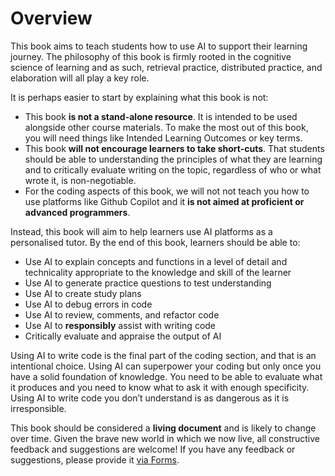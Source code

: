 # Overview {.unnumbered}

This book aims to teach students how to use AI to support their learning journey. The philosophy of this book is firmly rooted in the cognitive science of learning and as such, retrieval practice, distributed practice, and elaboration will all play a key role.

It is perhaps easier to start by explaining what this book is not:

* This book **is not a stand-alone resource**. It is intended to be used alongside other course materials. To make the most out of this book, you will need things like Intended Learning Outcomes or key terms.
* This book **will not encourage learners to take short-cuts**. That students should be able to understanding the principles of what they are learning and to critically evaluate writing on the topic, regardless of who or what wrote it, is non-negotiable.
* For the coding aspects of this book, we will not not teach you how to use platforms like Github Copilot and it **is not aimed at proficient or advanced programmers**. 

Instead, this book will aim to help learners use AI platforms as a personalised tutor. By the end of this book, learners should be able to:

* Use AI to explain concepts and functions in a level of detail and technicality appropriate to the knowledge and skill of the learner
* Use AI to generate practice questions to test understanding
* Use AI to create study plans
* Use AI to debug errors in code
* Use AI to review, comments, and refactor code
* Use AI to **responsibly** assist with writing code
* Critically evaluate and appraise the output of AI

::: {.callout-warning}
Using AI to write code is the final part of the coding section, and that is an intentional choice. Using AI can superpower your coding but only once you have a solid foundation of knowledge. You need to be able to evaluate what it produces and you need to know what to ask it with enough specificity. Using AI to write code you don't understand is as dangerous as it is irresponsible.
:::

::: {.callout-caution}
This book should be considered a **living document** and is likely to change over time. Given the brave new world in which we now live, all constructive feedback and suggestions are welcome! If you have any feedback or suggestions, please provide it [via Forms](https://forms.office.com/Pages/ResponsePage.aspx?id=KVxybjp2UE-B8i4lTwEzyKAHhjrab3lLkx60RR1iKjNUM0VCMUUxUUFLMTdNM0JTS09PSDg2SFQ3US4u).
:::
